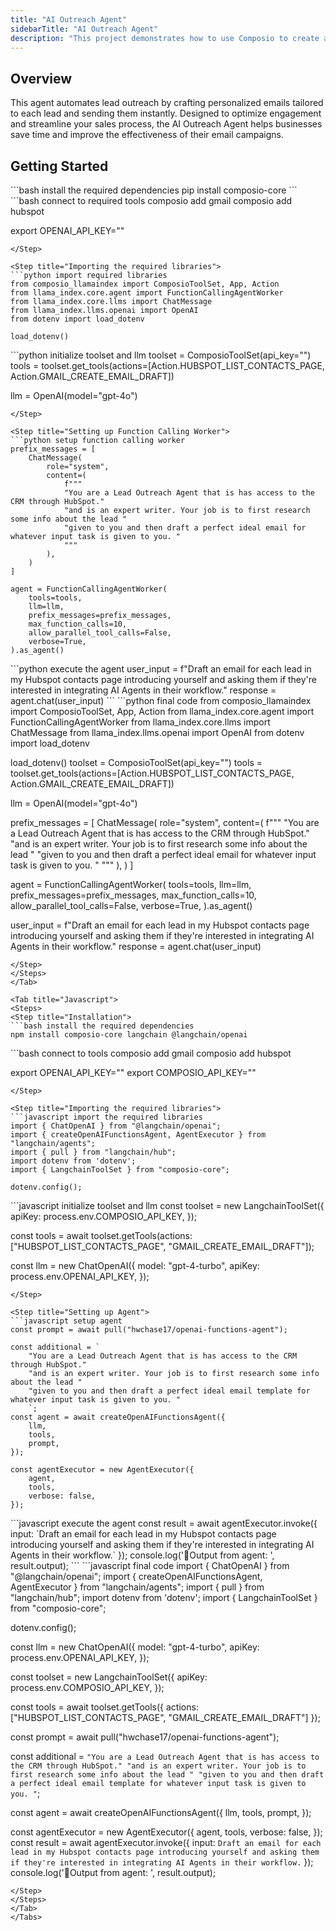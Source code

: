```yaml
---
title: "AI Outreach Agent"
sidebarTitle: "AI Outreach Agent"
description: "This project demonstrates how to use Composio to create an outreach agent."
---
```


## Overview

This agent automates lead outreach by crafting personalized emails tailored to each lead and sending them instantly. Designed to optimize engagement and streamline your sales process, the AI Outreach Agent helps businesses save time and improve the effectiveness of their email campaigns.
## Getting Started

<Tabs>
<Tab title="Python">
<Steps>
<Step title="Installation">
```bash install the required dependencies
pip install composio-core
```
</Step>

<Step title="Connecting to tools and models">
```bash connect to required tools
composio add gmail
composio add hubspot

export OPENAI_API_KEY="<your-openai-api-key>"
```
</Step>

<Step title="Importing the required libraries">
```python import required libraries
from composio_llamaindex import ComposioToolSet, App, Action
from llama_index.core.agent import FunctionCallingAgentWorker
from llama_index.core.llms import ChatMessage
from llama_index.llms.openai import OpenAI
from dotenv import load_dotenv

load_dotenv()
```
</Step>

<Step title="Initializing the Tools and the LLM">
```python initialize toolset and llm
toolset = ComposioToolSet(api_key="")
tools = toolset.get_tools(actions=[Action.HUBSPOT_LIST_CONTACTS_PAGE, Action.GMAIL_CREATE_EMAIL_DRAFT])

llm = OpenAI(model="gpt-4o")
```
</Step>

<Step title="Setting up Function Calling Worker">
```python setup function calling worker
prefix_messages = [
    ChatMessage(
        role="system",
        content=(
            f"""
            "You are a Lead Outreach Agent that is has access to the CRM through HubSpot."
            "and is an expert writer. Your job is to first research some info about the lead "
            "given to you and then draft a perfect ideal email for whatever input task is given to you. "
            """
        ),
    )
]

agent = FunctionCallingAgentWorker(
    tools=tools,
    llm=llm,
    prefix_messages=prefix_messages,
    max_function_calls=10,
    allow_parallel_tool_calls=False,
    verbose=True,
).as_agent()
```
</Step>

<Step title="Executing the Agent">
```python execute the agent
user_input = f"Draft an email for each lead in my Hubspot contacts page introducing yourself and asking them if they're interested in integrating AI Agents in their workflow."
response = agent.chat(user_input)
```
</Step>

<Step title='Final Code'>
```python final code
from composio_llamaindex import ComposioToolSet, App, Action
from llama_index.core.agent import FunctionCallingAgentWorker
from llama_index.core.llms import ChatMessage
from llama_index.llms.openai import OpenAI
from dotenv import load_dotenv

load_dotenv()
toolset = ComposioToolSet(api_key="")
tools = toolset.get_tools(actions=[Action.HUBSPOT_LIST_CONTACTS_PAGE, Action.GMAIL_CREATE_EMAIL_DRAFT])

llm = OpenAI(model="gpt-4o")

prefix_messages = [
    ChatMessage(
        role="system",
        content=(
            f"""
            "You are a Lead Outreach Agent that is has access to the CRM through HubSpot."
            "and is an expert writer. Your job is to first research some info about the lead "
            "given to you and then draft a perfect ideal email for whatever input task is given to you. "
            """
        ),
    )
]

agent = FunctionCallingAgentWorker(
    tools=tools,
    llm=llm,
    prefix_messages=prefix_messages,
    max_function_calls=10,
    allow_parallel_tool_calls=False,
    verbose=True,
).as_agent()

user_input = f"Draft an email for each lead in my Hubspot contacts page introducing yourself and asking them if they're interested in integrating AI Agents in their workflow."
response = agent.chat(user_input)
```
</Step>
</Steps>
</Tab>

<Tab title="Javascript">
<Steps>
<Step title="Installation">
```bash install the required dependencies
npm install composio-core langchain @langchain/openai
```
</Step>

<Step title="Connecting to tools and models">
```bash connect to tools
composio add gmail
composio add hubspot

export OPENAI_API_KEY="<your-openai-api-key>"
export COMPOSIO_API_KEY="<your-composio-api-key>"
```
</Step>

<Step title="Importing the required libraries">
```javascript import the required libraries
import { ChatOpenAI } from "@langchain/openai";
import { createOpenAIFunctionsAgent, AgentExecutor } from "langchain/agents";
import { pull } from "langchain/hub";
import dotenv from 'dotenv';
import { LangchainToolSet } from "composio-core";

dotenv.config();
```
</Step>

<Step title="Initializing the Tools and the LLM">
```javascript initialize toolset and llm
const toolset = new LangchainToolSet({
  apiKey: process.env.COMPOSIO_API_KEY,
});

const tools = await toolset.getTools(actions: ["HUBSPOT_LIST_CONTACTS_PAGE", "GMAIL_CREATE_EMAIL_DRAFT"]);

const llm = new ChatOpenAI({
    model: "gpt-4-turbo",
    apiKey: process.env.OPENAI_API_KEY,
});
```
</Step>

<Step title="Setting up Agent">
```javascript setup agent
const prompt = await pull("hwchase17/openai-functions-agent");

const additional = `
    "You are a Lead Outreach Agent that is has access to the CRM through HubSpot."
    "and is an expert writer. Your job is to first research some info about the lead "
    "given to you and then draft a perfect ideal email template for whatever input task is given to you. "
    `;
const agent = await createOpenAIFunctionsAgent({
    llm,
    tools,
    prompt,
});

const agentExecutor = new AgentExecutor({
    agent,
    tools,
    verbose: false, 
});

```
</Step>

<Step title="Executing the Agent">
```javascript execute the agent
const result = await agentExecutor.invoke({
    input: `Draft an email for each lead in my Hubspot contacts page introducing yourself and asking them if they're interested in integrating AI Agents in their workflow.`
});
console.log('🎉Output from agent: ', result.output);
```
</Step>
<Step title='Final Code'>
```javascript final code
import { ChatOpenAI } from "@langchain/openai";
import { createOpenAIFunctionsAgent, AgentExecutor } from "langchain/agents";
import { pull } from "langchain/hub";
import dotenv from 'dotenv';
import { LangchainToolSet } from "composio-core";

dotenv.config();

const llm = new ChatOpenAI({
    model: "gpt-4-turbo",
    apiKey: process.env.OPENAI_API_KEY,
});

const toolset = new LangchainToolSet({
    apiKey: process.env.COMPOSIO_API_KEY,
});

const tools = await toolset.getTools({
    actions: ["HUBSPOT_LIST_CONTACTS_PAGE", "GMAIL_CREATE_EMAIL_DRAFT"]
});

const prompt = await pull("hwchase17/openai-functions-agent");

const additional = `
    "You are a Lead Outreach Agent that is has access to the CRM through HubSpot."
    "and is an expert writer. Your job is to first research some info about the lead "
    "given to you and then draft a perfect ideal email template for whatever input task is given to you. "
    `;


const agent = await createOpenAIFunctionsAgent({
    llm,
    tools,
    prompt,
});

const agentExecutor = new AgentExecutor({
    agent,
    tools,
    verbose: false, 
});
const result = await agentExecutor.invoke({
    input: `Draft an email for each lead in my Hubspot contacts page introducing yourself and asking them if they're interested in integrating AI Agents in their workflow.`
});
console.log('🎉Output from agent: ', result.output);


```
</Step>
</Steps>
</Tab>
</Tabs>